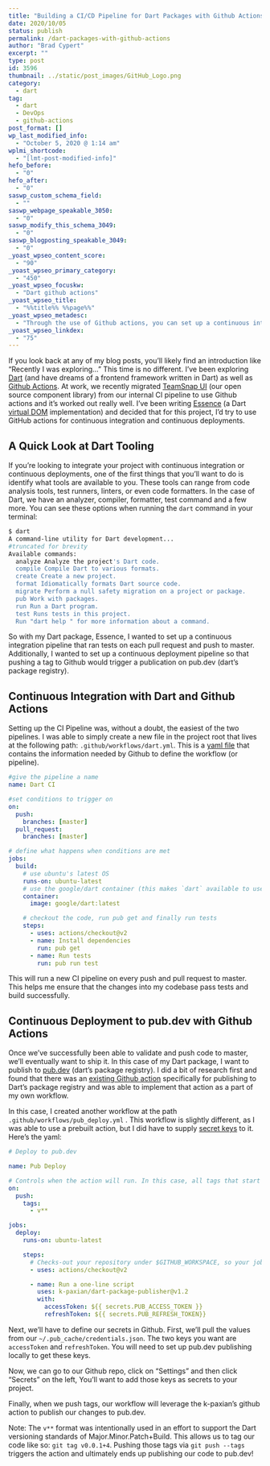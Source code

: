 ```yaml
---
title: "Building a CI/CD Pipeline for Dart Packages with Github Actions"
date: 2020/10/05
status: publish
permalink: /dart-packages-with-github-actions
author: "Brad Cypert"
excerpt: ""
type: post
id: 3596
thumbnail: ../static/post_images/GitHub_Logo.png
category:
  - dart
tag:
  - dart
  - DevOps
  - github-actions
post_format: []
wp_last_modified_info:
  - "October 5, 2020 @ 1:14 am"
wplmi_shortcode:
  - "[lmt-post-modified-info]"
hefo_before:
  - "0"
hefo_after:
  - "0"
saswp_custom_schema_field:
  - ""
saswp_webpage_speakable_3050:
  - "0"
saswp_modify_this_schema_3049:
  - "0"
saswp_blogposting_speakable_3049:
  - "0"
_yoast_wpseo_content_score:
  - "90"
_yoast_wpseo_primary_category:
  - "450"
_yoast_wpseo_focuskw:
  - "Dart github actions"
_yoast_wpseo_title:
  - "%%title%% %%page%%"
_yoast_wpseo_metadesc:
  - "Through the use of Github actions, you can set up a continuous integration and continuous deployment pipeline for Dart packages."
_yoast_wpseo_linkdex:
  - "75"
---
```


If you look back at any of my blog posts, you’ll likely find an introduction like “Recently I was exploring…” This time is no different. I’ve been exploring [Dart](https://dart.dev/) (and have dreams of a frontend framework written in Dart) as well as [Github Actions](https://github.com/features/actions). At work, we recently migrated [TeamSnap UI](https://github.com/teamsnap/teamsnap-ui) (our open source component library) from our internal CI pipeline to use Github actions and it’s worked out really well. I’ve been writing [Essence](https://github.com/bradcypert/essence) (a Dart [virtual DOM](https://bitsofco.de/understanding-the-virtual-dom/) implementation) and decided that for this project, I’d try to use GitHub actions for continuous integration and continuous deployments.

## A Quick Look at Dart Tooling

If you’re looking to integrate your project with continuous integration or continuous deployments, one of the first things that you’ll want to do is identify what tools are available to you. These tools can range from code analysis tools, test runners, linters, or even code formatters. In the case of Dart, we have an analyzer, compiler, formatter, test command and a few more. You can see these options when running the `dart` command in your terminal:

```bash
$ dart
A command-line utility for Dart development...
#truncated for brevity
Available commands:
  analyze Analyze the project's Dart code.
  compile Compile Dart to various formats.
  create Create a new project.
  format Idiomatically formats Dart source code.
  migrate Perform a null safety migration on a project or package.
  pub Work with packages.
  run Run a Dart program.
  test Runs tests in this project.
  Run "dart help " for more information about a command.
```

So with my Dart package, Essence, I wanted to set up a continuous integration pipeline that ran tests on each pull request and push to master. Additionally, I wanted to set up a continuous deployment pipeline so that pushing a tag to Github would trigger a publication on pub.dev (dart’s package registry).

## Continuous Integration with Dart and Github Actions

Setting up the CI Pipeline was, without a doubt, the easiest of the two pipelines. I was able to simply create a new file in the project root that lives at the following path: `.github/workflows/dart.yml`. This is a [yaml file](https://yaml.org/) that contains the information needed by Github to define the workflow (or pipeline).

```yml
#give the pipeline a name
name: Dart CI

#set conditions to trigger on
on:
  push:
    branches: [master]
  pull_request:
    branches: [master]

# define what happens when conditions are met
jobs:
  build:
    # use ubuntu's latest OS
    runs-on: ubuntu-latest
    # use the google/dart container (this makes `dart` available to use)
    container:
      image: google/dart:latest

    # checkout the code, run pub get and finally run tests
    steps:
      - uses: actions/checkout@v2
      - name: Install dependencies
        run: pub get
      - name: Run tests
        run: pub run test
```

This will run a new CI pipeline on every push and pull request to master. This helps me ensure that the changes into my codebase pass tests and build successfully.

## Continuous Deployment to pub.dev with Github Actions

Once we’ve successfully been able to validate and push code to master, we’ll eventually want to ship it. In this case of my Dart package, I want to publish to [pub.dev](https://pub.dev) (dart’s package registry). I did a bit of research first and found that there was an [existing Github action](https://github.com/marketplace/actions/dart-and-flutter-package-publisher) specifically for publishing to Dart’s package registry and was able to implement that action as a part of my own workflow.

In this case, I created another workflow at the path `.github/workflows/pub_deploy.yml` . This workflow is slightly different, as I was able to use a prebuilt action, but I did have to supply [secret keys](https://docs.github.com/en/free-pro-team@latest/actions/reference/encrypted-secrets) to it. Here’s the yaml:

```yml
# Deploy to pub.dev

name: Pub Deploy

# Controls when the action will run. In this case, all tags that start with a v
on:
  push:
    tags:
      - v**

jobs:
  deploy:
    runs-on: ubuntu-latest

    steps:
      # Checks-out your repository under $GITHUB_WORKSPACE, so your job can access it
      - uses: actions/checkout@v2

      - name: Run a one-line script
        uses: k-paxian/dart-package-publisher@v1.2
        with:
          accessToken: ${{ secrets.PUB_ACCESS_TOKEN }}
          refreshToken: ${{ secrets.PUB_REFRESH_TOKEN}}
```

Next, we’ll have to define our secrets in Github. First, we’ll pull the values from our `~/.pub_cache/credentials.json`. The two keys you want are `accessToken` and `refreshToken`. You will need to set up pub.dev publishing locally to get these keys.

Now, we can go to our Github repo, click on “Settings” and then click “Secrets” on the left, You’ll want to add those keys as secrets to your project.

Finally, when we push tags, our workflow will leverage the k-paxian’s github action to publish our changes to pub.dev.

Note: The `v**` format was intentionally used in an effort to support the Dart versioning standards of Major.Minor.Patch+Build. This allows us to tag our code like so: `git tag v0.0.1+4`. Pushing those tags via `git push --tags` triggers the action and ultimately ends up publishing our code to pub.dev!

